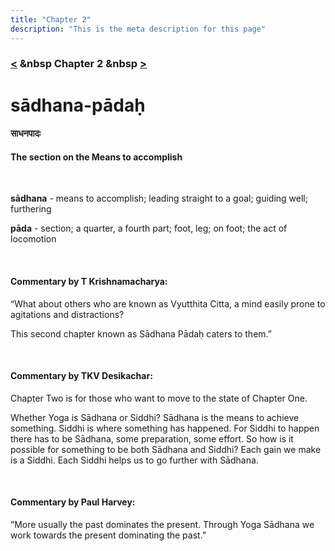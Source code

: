 ```yaml
---
title: "Chapter 2"
description: "This is the meta description for this page"
---
```


### [<](/Chapter-1/1-51) &nbsp Chapter 2 &nbsp [>](/Chapter-2/2-1/)

# sādhana-pādaḥ

#### साधनपादः

#### The section on the Means to accomplish

<br />

**sādhana** - means to accomplish; leading straight to a goal; guiding well; furthering <br />

**pāda** - section; a quarter, a fourth part; foot, leg; on foot; the act of locomotion <br />

<br />

#### Commentary by T Krishnamacharya:

“What about others who are known as Vyutthita Citta,
a mind easily prone to agitations and distractions?

This second chapter known as Sādhana Pādaḥ caters to them.”

<br />

#### Commentary by TKV Desikachar:

Chapter Two is for those who want to move to the state of Chapter One.

Whether Yoga is Sādhana or Siddhi?
Sādhana is the means to achieve something.
Siddhi is where something has happened.
For Siddhi to happen there has to be Sādhana, some preparation, some effort.
So how is it possible for something to be both Sādhana and Siddhi?
Each gain we make is a Siddhi.
Each Siddhi helps us to go further with Sādhana.

<br />

#### Commentary by Paul Harvey:

“More usually the past dominates the present.
Through Yoga Sādhana we work towards the present dominating the past.”

